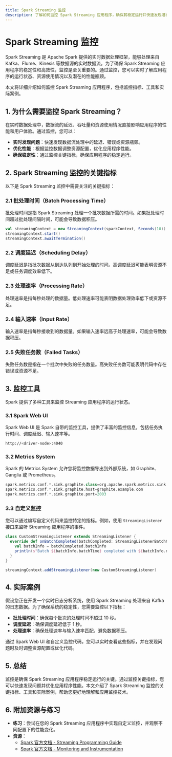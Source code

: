 ```yaml
---
title: Spark Streaming 监控
description: 了解如何监控 Spark Streaming 应用程序，确保其稳定运行并快速发现潜在问题。
---
```


# Spark Streaming 监控

Spark Streaming 是 Apache Spark 提供的实时数据处理框架，能够处理来自 Kafka、Flume、Kinesis 等数据源的实时数据流。为了确保 Spark Streaming 应用程序的稳定性和高效性，监控是至关重要的。通过监控，您可以实时了解应用程序的运行状态、资源使用情况以及潜在的性能瓶颈。

本文将详细介绍如何监控 Spark Streaming 应用程序，包括监控指标、工具和实际案例。

## 1. 为什么需要监控 Spark Streaming？

在实时数据处理中，数据流的延迟、吞吐量和资源使用情况直接影响应用程序的性能和用户体验。通过监控，您可以：

- **实时发现问题**：快速发现数据流处理中的延迟、错误或资源瓶颈。
- **优化性能**：根据监控数据调整资源配置，优化应用程序性能。
- **确保稳定性**：通过监控关键指标，确保应用程序的稳定运行。

## 2. Spark Streaming 监控的关键指标

以下是 Spark Streaming 监控中需要关注的关键指标：

### 2.1 批处理时间（Batch Processing Time）
批处理时间是指 Spark Streaming 处理一个批次数据所需的时间。如果批处理时间超过批处理间隔时间，可能会导致数据积压。

```scala
val streamingContext = new StreamingContext(sparkContext, Seconds(10))
streamingContext.start()
streamingContext.awaitTermination()
```

### 2.2 调度延迟（Scheduling Delay）
调度延迟是指批次数据从到达队列到开始处理的时间。高调度延迟可能表明资源不足或任务调度效率低下。

### 2.3 处理速率（Processing Rate）
处理速率是指每秒处理的数据量。低处理速率可能表明数据处理效率低下或资源不足。

### 2.4 输入速率（Input Rate）
输入速率是指每秒接收到的数据量。如果输入速率远高于处理速率，可能会导致数据积压。

### 2.5 失败任务数（Failed Tasks）
失败任务数是指在一个批次中失败的任务数量。高失败任务数可能表明代码中存在错误或资源不足。

## 3. 监控工具

Spark 提供了多种工具来监控 Streaming 应用程序的运行状态。

### 3.1 Spark Web UI
Spark Web UI 是 Spark 自带的监控工具，提供了丰富的监控信息，包括任务执行时间、调度延迟、输入速率等。

```bash
http://<driver-node>:4040
```

### 3.2 Metrics System
Spark 的 Metrics System 允许您将监控数据导出到外部系统，如 Graphite、Ganglia 或 Prometheus。

```scala
spark.metrics.conf.*.sink.graphite.class=org.apache.spark.metrics.sink.GraphiteSink
spark.metrics.conf.*.sink.graphite.host=graphite.example.com
spark.metrics.conf.*.sink.graphite.port=2003
```

### 3.3 自定义监控
您可以通过编写自定义代码来监控特定的指标。例如，使用 `StreamingListener` 接口来监听 Streaming 应用程序的事件。

```scala
class CustomStreamingListener extends StreamingListener {
  override def onBatchCompleted(batchCompleted: StreamingListenerBatchCompleted): Unit = {
    val batchInfo = batchCompleted.batchInfo
    println(s"Batch ${batchInfo.batchTime} completed with ${batchInfo.numRecords} records")
  }
}

streamingContext.addStreamingListener(new CustomStreamingListener)
```

## 4. 实际案例

假设您正在开发一个实时日志分析系统，使用 Spark Streaming 处理来自 Kafka 的日志数据。为了确保系统的稳定性，您需要监控以下指标：

- **批处理时间**：确保每个批次的处理时间不超过 10 秒。
- **调度延迟**：确保调度延迟低于 1 秒。
- **处理速率**：确保处理速率与输入速率匹配，避免数据积压。

通过 Spark Web UI 和自定义监控代码，您可以实时查看这些指标，并在发现问题时及时调整资源配置或优化代码。

## 5. 总结

监控是确保 Spark Streaming 应用程序稳定运行的关键。通过监控关键指标，您可以快速发现问题并优化应用程序性能。本文介绍了 Spark Streaming 监控的关键指标、工具和实际案例，帮助您更好地理解和应用监控技术。

## 6. 附加资源与练习

- **练习**：尝试在您的 Spark Streaming 应用程序中实现自定义监控，并观察不同配置下的性能变化。
- **资源**：
  - [Spark 官方文档 - Streaming Programming Guide](https://spark.apache.org/docs/latest/streaming-programming-guide.html)
  - [Spark 官方文档 - Monitoring and Instrumentation](https://spark.apache.org/docs/latest/monitoring.html)
